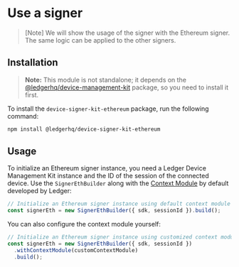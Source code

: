 # Use a signer

> [Note] We will show the usage of the signer with the Ethereum signer.
> The same logic can be applied to the other signers.

## Installation

> **Note:** This module is not standalone; it depends on the [@ledgerhq/device-management-kit](https://github.com/LedgerHQ/device-sdk-ts/tree/develop/packages/device-management-kit) package, so you need to install it first.

To install the `device-signer-kit-ethereum` package, run the following command:

```sh
npm install @ledgerhq/device-signer-kit-ethereum
```

## Usage

To initialize an Ethereum signer instance, you need a Ledger Device Management Kit instance and the ID of the session of the connected device. Use the `SignerEthBuilder` along with the [Context Module](https://github.com/LedgerHQ/device-sdk-ts/tree/develop/packages/signer/context-module) by default developed by Ledger:

```typescript
// Initialize an Ethereum signer instance using default context module
const signerEth = new SignerEthBuilder({ sdk, sessionId }).build();
```

You can also configure the context module yourself:

```typescript
// Initialize an Ethereum signer instance using customized context module
const signerEth = new SignerEthBuilder({ sdk, sessionId })
  .withContextModule(customContextModule)
  .build();
```

